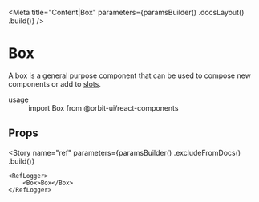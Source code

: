 
<Meta
    title="Content|Box"
    parameters={paramsBuilder()
        .docsLayout(<ReactComponentsLayout sourcePath="/packages/react-components/src/text/src" />)
        .build()}
/>

# Box

A box is a general purpose component that can be used to compose new components or add to [slots](?path=/docs/getting-started-slots--page).

<dl>
    <div>
        <dt>usage</dt>
        <dd>import Box from @orbit-ui/react-components</dd>
    </div>
</dl>

## Props

<Props of={InnerBox} />

<Story
    name="ref"
    parameters={paramsBuilder()
        .excludeFromDocs()
        .build()}
>
    <RefLogger>
        <Box>Box</Box>
    </RefLogger>
</Story>
